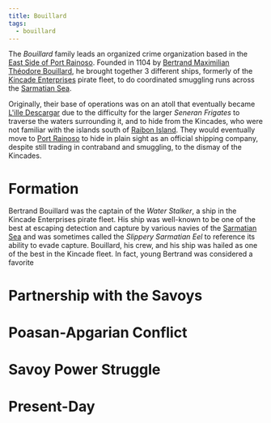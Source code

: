```yaml
---
title: Bouillard
tags:
  - bouillard
---
```


The *Bouillard* family leads an organized crime organization based in the
[East Side of Port Rainoso](../../locations/port-rainoso.mdx#east-side). Founded
in 1104 by
[Bertrand Maximilian Théodore Bouillard](../../characters/bertrand-bouillard.mdx),
he brought together 3 different ships, formerly of the
[Kincade Enterprises](../../organizations/kincade-enterprises.mdx) pirate fleet,
to do coordinated smuggling runs across the
[Sarmatian Sea](../../locations/sarmatian-sea.mdx).

Originally, their base of operations was on an atoll that eventually became
[L'ille Descargar](../../locations/descargar-atoll.mdx) due to the difficulty
for the larger *Seneran Frigates* to traverse the waters surrounding it, and to
hide from the Kincades, who were not familiar with the islands south of
[Raibon Island](../../locations/raibon-island.mdx). They would eventually move
to [Port Rainoso](../../locations/port-rainoso.mdx) to hide in plain sight as an
official shipping company, despite still trading in contraband and smuggling, to
the dismay of the Kincades.


<FamilyTree asset={FamilyMap} alt="Bouillard Family Tree" />

# Formation

Bertrand Bouillard was the captain of the *Water Stalker*, a ship in the Kincade
Enterprises pirate fleet. His ship was well-known to be one of the best at
escaping detection and capture by various navies of the
[Sarmatian Sea](../../locations/sarmatian-sea.mdx) and was sometimes called the
*Slippery Sarmatian Eel* to reference its ability to evade capture. Bouillard,
his crew, and his ship was hailed as one of the best in the Kincade fleet. In
fact, young Bertrand was considered a favorite

# Partnership with the Savoys

# Poasan-Apgarian Conflict

# Savoy Power Struggle

# Present-Day

